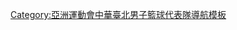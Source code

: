 {{National basketball squad
| name = 2006年亞洲運動會中華臺北男子籃球代表隊
| bg = #{{Basketball color|TPE|1}}
| fg = white
| title = 中華臺北男子籃球代表隊
| team link = 中華台北男子籃球代表隊
| comp = 2006年亞洲運動會 – 第八名
| comp link = 2006年亞洲運動會籃球比賽
| p4 = [[吳永仁]]
| p5 = [[楊敬敏]]
| p6 = [[李學林 (籃球運動員)|李學林]]
| p7 = [[曾文鼎]]
| p8 = [[岳瀛立]]
| p9 = [[楊哲宜]]
| p10 = [[田壘]]
| p11 = [[李啟億]]
| p12 = [[林志傑]]
| p13 = [[陳世念]]
| p14 = [[陳信安]]
| p15 = [[周士淵]]
| coach = [[李逸驊|李雲光]]
}}<noinclude>
[[Category:亞洲運動會中華臺北男子籃球代表隊導航模板]]
</noinclude>